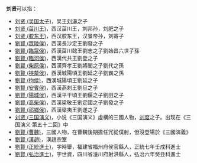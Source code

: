 '''刘贤'''可以指：
* [[刘贤_(吴国太子)|刘贤 (吴国太子)]]，吴王[[刘濞|刘濞]]之子
* [[刘贤_(菑川王)|刘贤 (菑川王)]]，西汉菑川王，刘邦孙，刘肥之子
* [[刘贤_(胶东王)|刘贤 (胶东王)]]，西汉胶东王，汉景帝孙，刘寄子
* [[劉賢_(眾陵侯)|劉賢 (眾陵侯)]]，西漢長沙定王劉發之子
* [[劉賢_(臨眾侯)|劉賢 (臨眾侯)]]，西漢菑川懿王劉志之子劉始昌六世子孫
* [[劉賢_(臨河侯)|劉賢 (臨河侯)]]，西漢代共王劉登之子
* [[劉賢_(柴原侯)|劉賢 (柴原侯)]]，西漢齊孝王劉將閭之子劉代之孫
* [[劉賢_(挾釐侯)|劉賢 (挾釐侯)]]，西漢城陽頃王劉延之子劉霸之孫
* [[劉賢_(拘侯)|劉賢 (拘侯)]]，西漢城陽頃王劉延之子
* [[劉賢_(安賓侯)|劉賢 (安賓侯)]]，西漢燕刺王劉旦之子
* [[劉賢_(陽城侯)|劉賢 (陽城侯)]]，西漢平干頃王劉偃之子劉田之子
* [[劉賢_(高柴侯)|劉賢 (高柴侯)]]，西漢梁敬王劉定國之子劉發之子
* [[劉賢_(祁鄉侯)|劉賢 (祁鄉侯)]]，西漢梁夷王劉遂之子
* [[刘贤_(三国演义)|刘贤 (三国演义)]]，小说《三国演义》虛構的三國人物，[[刘度|刘度]]之子。出现在《三国演义·第五十二回》中
* [[劉賢_(曹魏)|劉賢 (曹魏)]]，三國人物，在曹魏後期擔任冗從僕射，但沒登場於《三國演義》
* [[劉賢_(漢趙)|劉賢 (漢趙)]]，漢趙宗室
* [[劉賢_(正統進士)|劉賢 (正統進士)]]，字時舉，福建省福州府侯官縣人，正統七年壬戌科進士
* [[劉賢_(弘治進士)|劉賢 (弘治進士)]]，字世資，四川省潼川府射洪縣人，弘治六年癸丑科進士

{{disambig|X贤|Cat=二字刘姓人名消歧义}}